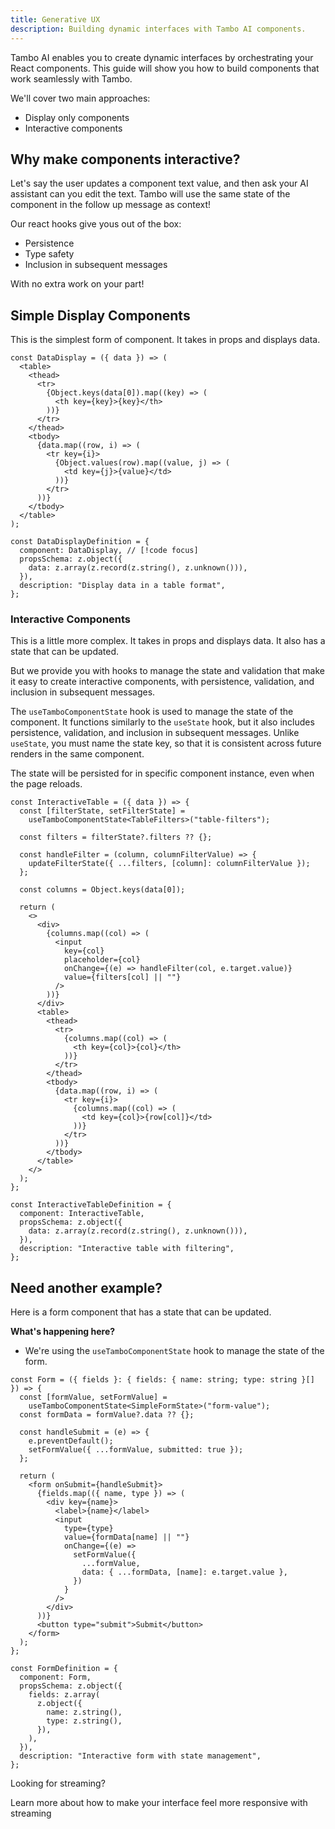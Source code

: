 ```yaml
---
title: Generative UX
description: Building dynamic interfaces with Tambo AI components.
---
```


Tambo AI enables you to create dynamic interfaces by orchestrating your React components. This guide will show you how to build components that work seamlessly with Tambo.

We'll cover two main approaches:

- Display only components
- Interactive components

## Why make components interactive?

Let's say the user updates a component text value, and then ask your AI assistant can you edit the text. Tambo will use the same state of the component in the follow up message as context!

Our react hooks give yous out of the box:

- Persistence
- Type safety
- Inclusion in subsequent messages

With no extra work on your part!

## Simple Display Components

This is the simplest form of component. It takes in props and displays data.

```tsx title="Simple Data Display"
const DataDisplay = ({ data }) => (
  <table>
    <thead>
      <tr>
        {Object.keys(data[0]).map((key) => (
          <th key={key}>{key}</th>
        ))}
      </tr>
    </thead>
    <tbody>
      {data.map((row, i) => (
        <tr key={i}>
          {Object.values(row).map((value, j) => (
            <td key={j}>{value}</td>
          ))}
        </tr>
      ))}
    </tbody>
  </table>
);

const DataDisplayDefinition = {
  component: DataDisplay, // [!code focus]
  propsSchema: z.object({
    data: z.array(z.record(z.string(), z.unknown())),
  }),
  description: "Display data in a table format",
};
```

### Interactive Components

This is a little more complex. It takes in props and displays data. It also has a state that can be updated.

But we provide you with hooks to manage the state and validation that make it easy to create interactive components, with persistence, validation, and inclusion in subsequent messages.

The `useTamboComponentState` hook is used to manage the state of the component. It functions similarly to the `useState` hook, but it also includes persistence, validation, and inclusion in subsequent messages. Unlike `useState`, you must name the state key, so that it is consistent across future renders in the same component.

The state will be persisted for in specific component instance, even when the page reloads.

```tsx title="Interactive Data Table"
const InteractiveTable = ({ data }) => {
  const [filterState, setFilterState] =
    useTamboComponentState<TableFilters>("table-filters");

  const filters = filterState?.filters ?? {};

  const handleFilter = (column, columnFilterValue) => {
    updateFilterState({ ...filters, [column]: columnFilterValue });
  };

  const columns = Object.keys(data[0]);

  return (
    <>
      <div>
        {columns.map((col) => (
          <input
            key={col}
            placeholder={col}
            onChange={(e) => handleFilter(col, e.target.value)}
            value={filters[col] || ""}
          />
        ))}
      </div>
      <table>
        <thead>
          <tr>
            {columns.map((col) => (
              <th key={col}>{col}</th>
            ))}
          </tr>
        </thead>
        <tbody>
          {data.map((row, i) => (
            <tr key={i}>
              {columns.map((col) => (
                <td key={col}>{row[col]}</td>
              ))}
            </tr>
          ))}
        </tbody>
      </table>
    </>
  );
};

const InteractiveTableDefinition = {
  component: InteractiveTable,
  propsSchema: z.object({
    data: z.array(z.record(z.string(), z.unknown())),
  }),
  description: "Interactive table with filtering",
};
```

## Need another example?

Here is a form component that has a state that can be updated.

**What's happening here?**

- We're using the `useTamboComponentState` hook to manage the state of the form.

```tsx title="Simple Form"
const Form = ({ fields }: { fields: { name: string; type: string }[] }) => {
  const [formValue, setFormValue] =
    useTamboComponentState<SimpleFormState>("form-value");
  const formData = formValue?.data ?? {};

  const handleSubmit = (e) => {
    e.preventDefault();
    setFormValue({ ...formValue, submitted: true });
  };

  return (
    <form onSubmit={handleSubmit}>
      {fields.map(({ name, type }) => (
        <div key={name}>
          <label>{name}</label>
          <input
            type={type}
            value={formData[name] || ""}
            onChange={(e) =>
              setFormValue({
                ...formValue,
                data: { ...formData, [name]: e.target.value },
              })
            }
          />
        </div>
      ))}
      <button type="submit">Submit</button>
    </form>
  );
};

const FormDefinition = {
  component: Form,
  propsSchema: z.object({
    fields: z.array(
      z.object({
        name: z.string(),
        type: z.string(),
      }),
    ),
  }),
  description: "Interactive form with state management",
};
```

Looking for streaming?

<Cards>
  <Card href="/vnext/overview/streaming" title="Streaming Overview">
    Learn more about how to make your interface feel more responsive with
    streaming
  </Card>
</Cards>
